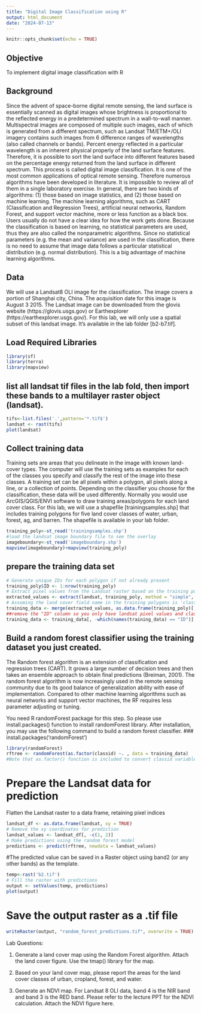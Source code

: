 ```yaml
---
title: "Digital Image Classification using R"
output: html_document
date: "2024-07-13"
---
```


```r
knitr::opts_chunk$set(echo = TRUE)
```

## Objective
To implement digital image classification with R

## Background
Since the advent of space-borne digital remote sensing, the land surface is essentially scanned as digital images whose brightness is proportional to the reflected energy in a predetermined spectrum in a wall-to-wall manner. Multispectral images are composed of multiple such images,  each of which is generated from a different spectrum, such as Landsat TM/ETM+/OLI imagery contains such images from 6 difference ranges of wavelengths (also called channels or bands). Percent energy reflected in a particular wavelength is an inherent physical properly of the land surface features. Therefore, it is possible to sort the land surface into different features based on the percentage energy returned from the land surface in different spectrum. This process is called digital image classification. It is one of the most common applications of optical remote sensing. Therefore numerous algorithms have been developed in literature. It is impossible to review all of them in a single laboratory exercise. In general, there are two kinds of algorithms: (1) those based on image statistics, and (2) those based on machine learning. The machine learning algorithms, such as CART (Classification and Regression Trees), artificial neural networks, Random Forest, and support vector machine, more or less function as a black box. Users usually do not have a clear idea for how the work gets done. Because the classification is based on learning, no statistical parameters are used, thus they are also called the nonparametric algorithms. Since no statistical parameters (e.g. the mean and variance) are used in the classification, there is no need to assume that image data follows a particular statistical distribution (e.g. normal distribution). This is a big advantage of machine learning algorithms. 

## Data

We will use a Landsat8 OLI image for the classification. The image covers a portion of Shanghai city, China. The acquisition date for this image is August 3 2015. The Landsat image can be downloaded from the glovis website (https://glovis.usgs.gov) or Earthexplorer (https://earthexplorer.usgs.gov/). For this lab, we will only use a spatial subset of this landsat image. It’s available in the lab folder [b2-b7.tif]. 

## Load Required Libraries

```r
library(sf)
library(terra)
library(mapview)
```

## list all landsat tif files in the lab fold, then import these bands to a multilayer raster object (landsat). 
```r
tifs<-list.files('.',pattern='*.tif$')
landsat <- rast(tifs)
plot(landsat)
```

## Collect training data
Training sets are areas that you delineate in the image with known land-cover types. The computer will use the training sets as examples for each of the classes you specify and classify the rest of the image into these classes. A training set can be all pixels within a polygon, all pixels along a line, or a collection of points. Depending on the classifier you choose for the classification, these data will be used differently. Normally you would use ArcGIS/QGIS/ENVI software to draw training areas/polygons for each land cover class. For this lab, we will use a shapefile [trainingsamples.shp] that includes training polygons for five land cover classes of water, urban, forest, ag, and barren. The shapefile is available in your lab folder.

```r
training_poly<-st_read('trainingsamples.shp')
#load the landsat image boundary file to see the overlay 
imageboundary<-st_read('imageboundary.shp')
mapview(imageboundary)+mapview(training_poly)
```

## prepare the training data set 
```r
# Generate unique IDs for each polygon if not already present
training_poly$ID <- 1:nrow(training_poly)
# Extract pixel values from the Landsat raster based on the training polygons
extracted_values <- extract(landsat, training_poly, method = "simple", df = TRUE)
# Assuming the land cover field name in the training polygons is 'classid'
training_data <- merge(extracted_values, as.data.frame(training_poly)[, c("ID", "classid")], by = "ID")
##remove the "ID" column so you only have landsat pixel values and class labels
training_data <- training_data[, -which(names(training_data) == "ID")]
```


## Build a random forest classifier using the training dataset you just created. 
The Random forest algorithm is an extension of classification and regression trees (CART). It grows a large number of decision trees and then takes an ensemble approach to obtain final predictions (Breiman, 2001). The random forest algorithm is now increasingly used in the remote sensing community due to its good balance of generalization ability with ease of implementation. Compared to other machine learning algorithms such as neural networks and support vector machines, the RF requires less parameter adjusting or tuning.

You need R randomForest package for this step. So please use install.packages() function to install randomForest library. After installation, you may use the following command to build a random forest classifier. 
### install.packages('randomForest')
```r
library(randomForest)
rftree <- randomForest(as.factor(classid) ~. , data = training_data)
#Note that as.factor() function is included to convert classid variable to R factors. We need to categorize classid value to five land cover classes, otherwise classid will be treated as continuous values (1-5 as numbers). 
```

# Prepare the Landsat data for prediction
Flatten the Landsat raster to a data frame, retaining pixel indices
```r
landsat_df <- as.data.frame(landsat, xy = TRUE)
# Remove the xy coordinates for prediction
landsat_values <- landsat_df[, -c(1, 2)]
# Make predictions using the random forest model
predictions <- predict(rftree, newdata = landsat_values)
```

#The predicted value can be saved in a Raster object using band2 (or any other bands) as the template.   
```r
temp<-rast('b2.tif')
# Fill the raster with predictions
output <- setValues(temp, predictions)
plot(output)
```

# Save the output raster as a .tif file
```r
writeRaster(output, "random_forest_predictions.tif", overwrite = TRUE)
```

Lab Questions:

1. Generate a land cover map using the Random Forest algorithm. Attach the land cover figure. Use the tmap() library for the map.

2. Based on your land cover map, please report the areas for the land cover classes of urban, cropland, forest, and water.

3. Generate an NDVI map. For Landsat 8 OLI data, band 4 is the NIR band and band 3 is the RED band. Please refer to the lecture PPT for the NDVI calculation. Attach the NDVI figure here.


